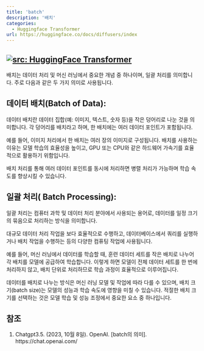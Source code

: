 ```yaml
---
title: 'batch'
description: '배치'
categories:
  - Huggingface Transformer
url: https://huggingface.co/docs/diffusers/index
---
```

<a href="https://huggingface.co/docs/diffusers/index" target="_blank"><img   loading="lazy" alt="src: HuggingFace Transformer" src="https://img.shields.io/badge/문서-Huggingface_Diffuser-blue" ></a>
---

배치는 데이터 처리 및 머신 러닝에서 중요한 개념 중 하나이며, 일괄 처리를 의미합니다. 주로 다음과 같은 두 가지 의미로 사용됩니다.

## 데이터 배치(Batch of Data):

데이터 배치란 데이터 집합(예: 이미지, 텍스트, 숫자 등)을 작은 덩어리로 나눈 것을 의미합니다.
각 덩어리를 배치라고 하며, 한 배치에는 여러 데이터 포인트가 포함됩니다.

예를 들어, 이미지 처리에서 한 배치는 여러 장의 이미지로 구성됩니다. 배치를 사용하는 이유는 모델 학습의 효율성을 높이고, GPU 또는 CPU와 같은 하드웨어 가속기를 효율적으로 활용하기 위함입니다.

배치 처리를 통해 여러 데이터 포인트를 동시에 처리하면 병렬 처리가 가능하며 학습 속도를 향상시킬 수 있습니다.

## 일괄 처리( Batch Processing):

일괄 처리는 컴퓨터 과학 및 데이터 처리 분야에서 사용되는 용어로, 데이터를 일정 크기의 묶음으로 처리하는 방식을 의미합니다.

대규모 데이터 처리 작업을 보다 효율적으로 수행하고, 데이터베이스에서 쿼리를 실행하거나 배치 작업을 수행하는 등의 다양한 컴퓨팅 작업에 사용됩니다.

예를 들어, 머신 러닝에서 데이터를 학습할 때, 훈련 데이터 세트를 작은 배치로 나누어 각 배치를 모델에 공급하여 학습합니다. 이렇게 하면 모델이 전체 데이터 세트를 한 번에 처리하지 않고, 배치 단위로 처리하므로 학습 과정이 효율적으로 이루어집니다.

데이터를 배치로 나누는 방식은 머신 러닝 모델 및 작업에 따라 다를 수 있으며, 배치 크기(batch size)는 모델의 성능과 학습 속도에 영향을 미칠 수 있습니다. 적절한 배치 크기를 선택하는 것은 모델 학습 및 성능 조정에서 중요한 요소 중 하나입니다.

## 참조

1. Chatgpt3.5. (2023, 10월 8일). OpenAI. [batch의 의미]. https://chat.openai.com/